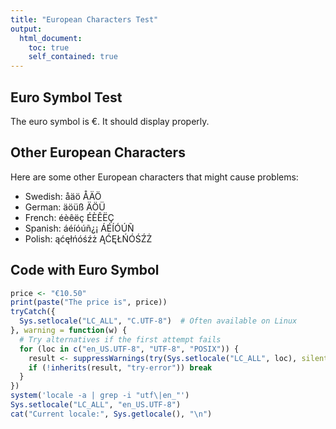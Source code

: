 ```yaml
---
title: "European Characters Test"
output: 
  html_document:
    toc: true
    self_contained: true
---
```


## Euro Symbol Test

The euro symbol is €. It should display properly.

## Other European Characters

Here are some other European characters that might cause problems:

- Swedish: åäö ÅÄÖ
- German: äöüß ÄÖÜ
- French: éèêëç ÉÈÊËÇ
- Spanish: áéíóúñ¿¡ ÁÉÍÓÚÑ
- Polish: ąćęłńóśźż ĄĆĘŁŃÓŚŹŻ

## Code with Euro Symbol

```r
price <- "€10.50"
print(paste("The price is", price))
tryCatch({
  Sys.setlocale("LC_ALL", "C.UTF-8")  # Often available on Linux
}, warning = function(w) {
  # Try alternatives if the first attempt fails
  for (loc in c("en_US.UTF-8", "UTF-8", "POSIX")) {
    result <- suppressWarnings(try(Sys.setlocale("LC_ALL", loc), silent = TRUE))
    if (!inherits(result, "try-error")) break
  }
})
system('locale -a | grep -i "utf\|en_"')
Sys.setlocale("LC_ALL", "en_US.UTF-8")
cat("Current locale:", Sys.getlocale(), "\n")
```
